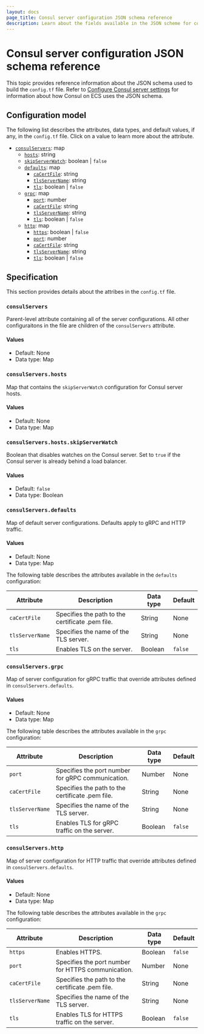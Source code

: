 ```yaml
---
layout: docs
page_title: Consul server configuration JSON schema reference
description: Learn about the fields available in the JSON scheme for configuring ECS task connections to Consul servers.
---
```


# Consul server configuration JSON schema reference

This topic provides reference information about the JSON schema used to build the `config.tf` file. Refer to [Configure Consul server settings](/consul/docs/register/service/ecs#configure-consul-server-settings) for information about how Consul on ECS uses the JSON schema. 

## Configuration model

The following list describes the attributes, data types, and default values, if any, in the `config.tf` file. Click on a value to learn more about the attribute.

- [`consulServers`](#consulservers): map 
	- [`hosts`](#consulservers-hosts): string
   	- [`skipServerWatch`](#consulservers-hosts): boolean | `false`
	- [`defaults`](#consulservers-defaults): map 
		- [`caCertFile`](#consulservers-defaults): string 
		- [`tlsServerName`](#consulservers-defaults): string 
		- [`tls`](#consulservers-defaults): boolean | `false`
	- [`grpc`](#consulservers-grpc): map 
		- [`port`](#consulservers-grpc): number 
		- [`caCertFile`](#consulservers-grpc): string 
		- [`tlsServerName`](#consulservers-grpc): string 
		- [`tls`](#consulservers-grpc): boolean | `false`
	- [`http`](#consulservers-http): map 
		- [`https`](#consulservers-http): boolean | `false`
		- [`port`](#consulservers-http): number
		- [`caCertFile`](#consulservers-http): string
		- [`tlsServerName`](#consulservers-http): string
		- [`tls`](#consulservers-http): boolean | `false`

## Specification

This section provides details about the attribes in the `config.tf` file.

### `consulServers`

Parent-level attribute containing all of the server configurations. All other configuraitons in the file are children of the `consulServers` attribute. 

#### Values

- Default: None
- Data type: Map


### `consulServers.hosts`

Map that contains the `skipServerWatch` configuration for Consul server hosts.  

#### Values

- Default: None
- Data type: Map

### `consulServers.hosts.skipServerWatch`

Boolean that disables watches on the Consul server. Set to `true` if the Consul server is already behind a load balancer.  

#### Values

- Default: `false`
- Data type: Boolean

### `consulServers.defaults`

Map of default server configurations. Defaults apply to gRPC and HTTP traffic.  

#### Values

- Default: None
- Data type: Map

The following table describes the attributes available in the `defaults` configuration:

| Attribute | Description | Data type | Default |
| ---			| ---			  | --- 		  | ---		|
| `caCertFile` | Specifies the path to the certificate .pem file. | String | None |
| `tlsServerName` | Specifies the name of the TLS server. | String | None |
| `tls` | Enables TLS on the server. | Boolean | `false` |


### `consulServers.grpc`

Map of server configuration for gRPC traffic that override attributes defined in `consulServers.defaults`. 

#### Values

- Default: None
- Data type: Map

The following table describes the attributes available in the `grpc` configuration:

| Attribute | Description | Data type | Default |
| ---			| ---			  | --- 		  | ---		|
| `port` | Specifies the port number for gRPC communication. | Number | None |
| `caCertFile` | Specifies the path to the certificate .pem file. | String | None |
| `tlsServerName` | Specifies the name of the TLS server. | String | None |
| `tls` | Enables TLS for gRPC traffic on the server. | Boolean | `false` |

### `consulServers.http`

Map of server configuration for HTTP traffic that override attributes defined in `consulServers.defaults`. 

#### Values

- Default: None
- Data type: Map

The following table describes the attributes available in the `grpc` configuration:

| Attribute | Description | Data type | Default |
| ---			| ---			  | --- 		  | ---		|
| `https` | Enables HTTPS. | Boolean | `false` |
| `port` | Specifies the port number for HTTPS communication. | Number | None |
| `caCertFile` | Specifies the path to the certificate .pem file. | String | None |
| `tlsServerName` | Specifies the name of the TLS server. | String | None |
| `tls` | Enables TLS for HTTPS traffic on the server. | Boolean | `false` |

